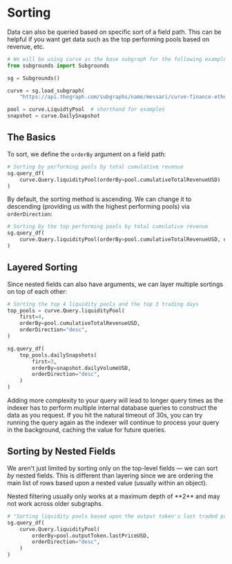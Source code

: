 
# Sorting

Data can also be queried based on specific sort of a field path. This can be helpful if you want get data such as the top performing pools based on revenue, etc.



```python copy
# We will be using curve as the base subgraph for the following examples
from subgrounds import Subgrounds

sg = Subgrounds()

curve = sg.load_subgraph(
    "https://api.thegraph.com/subgraphs/name/messari/curve-finance-ethereum")

pool = curve.LiquidtyPool  # shorthand for examples
snapshot = curve.DailySnapshot
```

## The Basics

To sort, we define the `orderBy` argument on a field path:

```python copy
# Sorting by performing pools by total cumulative revenue
sg.query_df(
    curve.Query.liquidityPool(orderBy=pool.cumulativeTotalRevenueUSD)
)
```

By default, the sorting method is ascending. We can change it to descending (providing us with the highest performing pools) via `orderDirection`:

```python copy
# Sorting by the top performing pools by total cumulative revenue
sg.query_df(
    curve.Query.liquidityPool(orderBy=pool.cumulativeTotalRevenueUSD, orderDirection="desc")
)
```

## Layered Sorting

Since nested fields can also have arguments, we can layer multiple sortings on top of each other:

```python copy
# Sorting the top 4 liquidity pools and the top 3 trading days
top_pools = curve.Query.liquidityPool(
    first=4,
    orderBy=pool.cumulativeTotalRevenueUSD,
    orderDirection="desc",
)

sg.query_df(
    top_pools.dailySnapshots(
        first=3,
        orderBy=snapshot.dailyVolumeUSD,
        orderDirection="desc",
    )
)
```

<Callout type="warning">
Adding more complexity to your query will lead to longer query times as the indexer has to perform multiple internal database queries to construct the data as you request. If you hit the natural timeout of 30s, you can try running the query again as the indexer will continue to process your query in the background, caching the value for future queries.

</Callout>

## Sorting by Nested Fields

We aren't just limited by sorting only on the top-level fields — we can sort *by* nested fields. This is different than layering since we are ordering the main list of rows based upon a nested value (usually within an object).

<Callout type="default">
Nested filtering usually only works at a maximum depth of **2** and may not work across older subgraphs.

</Callout>

```python copy
# "Sorting liquidity pools based upon the output token's last traded price."
sg.query_df(
    curve.Query.liquidityPool(
        orderBy=pool.outputToken.lastPriceUSD,
        orderDirection="desc",
    )
)
```
